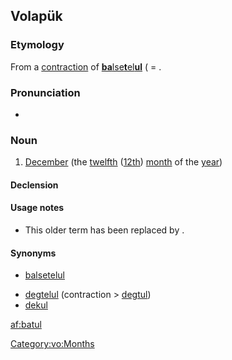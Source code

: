 ==Volapük==

===Etymology===
From a [[contraction]] of [[balsetelul|'''ba'''lse'''t'''el'''ul''']] ( = {{compound|bals|e|tel|-ul|lang=vo|t1=ten, now [[deg#Volapük|deg]]|t2=and|t3=two|t4=([[morpheme]] for) month (< [[mul#Volapük|mul]])}}.

===Pronunciation===
* {{IPA|[ba.ˈtul]|lang=vo}}

===Noun===
{{vo-noun}}

# {{context|obsolete|lang=vo}} [[December]] (the [[twelfth]] ([[12th]]) [[month]] of the [[year]])

====Declension====
{{vo-decl-noun}}

====Usage notes====
* This older term has been replaced by {{term|dekul|lang=vo||December}}.

====Synonyms====
* {{qualifier|obsolete}} [[balsetelul]]
* [[degtelul]] (contraction > [[degtul]])
* [[dekul]]

[[Category:vo:Months]]

[[af:batul]]